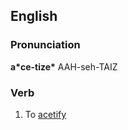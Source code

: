 ==English==

===Pronunciation===
'''a*ce-tize*'''
AAH-seh-TAIZ

===Verb===
{{en-verb|acetiz|ing}}

# {{rare}} To [[acetify]]
